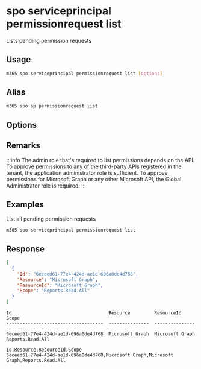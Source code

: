 
# spo serviceprincipal permissionrequest list

Lists pending permission requests

## Usage

```sh
m365 spo serviceprincipal permissionrequest list [options]
```

## Alias

```sh
m365 spo sp permissionrequest list
```

## Options

<Global />

## Remarks

:::info
The admin role that's required to list permissions depends on the API. To approve permissions to any of the third-party APIs registered in the tenant, the application administrator role is sufficient. To approve permissions for Microsoft Graph or any other Microsoft API, the Global Administrator role is required.
:::

## Examples

List all pending permission requests

```sh
m365 spo serviceprincipal permissionrequest list
```

## Response

<Tabs>
  <TabItem value="JSON">

  ```json
  [
    {
      "Id": "6eceed61-77e4-424d-ae1d-696a0de4d768",
      "Resource": "Microsoft Graph",
      "ResourceId": "Microsoft Graph",
      "Scope": "Reports.Read.All"
    }
  ]
  ```

  </TabItem>
  <TabItem value="Text">

  ```text
  Id                                    Resource         ResourceId       Scope
  ------------------------------------  ---------------  ---------------  -----------------------
  6eceed61-77e4-424d-ae1d-696a0de4d768  Microsoft Graph  Microsoft Graph  Reports.Read.All
  ```

  </TabItem>
  <TabItem value="CSV">

  ```csv
  Id,Resource,ResourceId,Scope
  6eceed61-77e4-424d-ae1d-696a0de4d768,Microsoft Graph,Microsoft Graph,Reports.Read.All
  ```

  </TabItem>
</Tabs>

